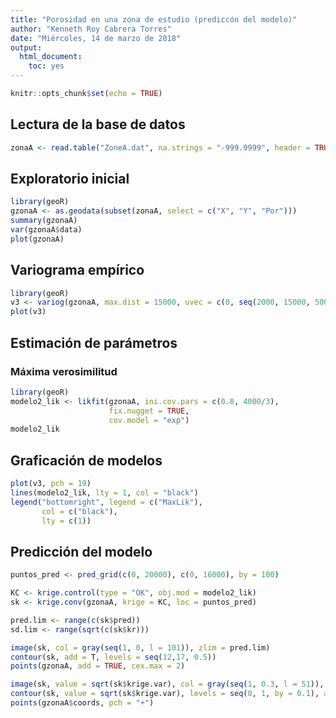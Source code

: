 ```yaml
---
title: "Porosidad en una zona de estudio (prediccón del modelo)"
author: "Kenneth Roy Cabrera Torres"
date: "Miércoles, 14 de marzo de 2018"
output: 
  html_document: 
    toc: yes
---
```


```r
knitr::opts_chunk$set(echo = TRUE)
```

## Lectura de la base de datos

```r
zonaA <- read.table("ZoneA.dat", na.strings = "-999.9999", header = TRUE)
```

## Exploratorio inicial

```r
library(geoR)
gzonaA <- as.geodata(subset(zonaA, select = c("X", "Y", "Por")))
summary(gzonaA)
var(gzonaA$data)
plot(gzonaA)
```

## Variograma empírico

```r
library(geoR)
v3 <- variog(gzonaA, max.dist = 15000, uvec = c(0, seq(2000, 15000, 500)))
plot(v3)
```


## Estimación de parámetros

### Máxima verosimilitud


```r
library(geoR)
modelo2_lik <- likfit(gzonaA, ini.cov.pars = c(0.8, 4000/3),
                      fix.nugget = TRUE,
                      cov.model = "exp")
modelo2_lik
```

## Graficación de modelos


```r
plot(v3, pch = 19)
lines(modelo2_lik, lty = 1, col = "black")
legend("bottomright", legend = c("MaxLik"), 
       col = c("black"), 
       lty = c(1))
```




## Predicción del modelo

```r
puntos_pred <- pred_grid(c(0, 20000), c(0, 16000), by = 100)

KC <- krige.control(type = "OK", obj.mod = modelo2_lik)
sk <- krige.conv(gzonaA, krige = KC, loc = puntos_pred)
```

```r
pred.lim <- range(c(sk$pred))
sd.lim <- range(sqrt(c(sk$kr)))

image(sk, col = gray(seq(1, 0, l = 101)), zlim = pred.lim)
contour(sk, add = T, levels = seq(12,17, 0.5))
points(gzonaA, add = TRUE, cex.max = 2)
```
```r
image(sk, value = sqrt(sk$krige.var), col = gray(seq(1, 0.3, l = 51)), zlim = sd.lim)
contour(sk, value = sqrt(sk$krige.var), levels = seq(0, 1, by = 0.1), add = T)
points(gzonaA$coords, pch = "+")
```

